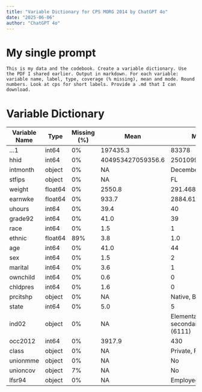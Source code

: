 ```yaml
---
title: "Variable Dictionary for CPS MORG 2014 by ChatGPT 4o"
date: "2025-06-06"
author: "ChatGPT 4o"
---
```


# My single prompt

```
This is my data and the codebook. Create a variable dictionary. Use the PDF I shared earlier. Output in markdown. For each variable: variable name, label, type, coverage (% missing), mean and mode. Round numbers. Look at cps for short labels. Provide a .md that I can download.
```

# Variable Dictionary

| Variable Name | Type    | Missing (%) | Mean              | Mode                |
|---------------|---------|-------------|-------------------|---------------------|
| ...1          | int64   | 0%          | 197435.3          | 83378               |
| hhid          | int64   | 0%          | 404953427059356.6 | 250109964300640     |
| intmonth      | object  | 0%          | NA                | December            |
| stfips        | object  | 0%          | NA                | FL                  |
| weight        | float64 | 0%          | 2550.8            | 291.4682            |
| earnwke       | float64 | 0%          | 933.7             | 2884.61             |
| uhours        | int64   | 0%          | 39.4              | 40                  |
| grade92       | int64   | 0%          | 41.0              | 39                  |
| race          | int64   | 0%          | 1.5               | 1                   |
| ethnic        | float64 | 89%         | 3.8               | 1.0                 |
| age           | int64   | 0%          | 41.0              | 44                  |
| sex           | int64   | 0%          | 1.5               | 2                   |
| marital       | int64   | 0%          | 3.6               | 1                   |
| ownchild      | int64   | 0%          | 0.6               | 0                   |
| chldpres      | int64   | 0%          | 1.6               | 0                   |
| prcitshp      | object  | 0%          | NA                | Native, Born in US  |
| state         | int64   | 0%          | 5.0               | 5                   |
| ind02         | object  | 0%          | NA                | Elementary and secondary schools (6111) |
| occ2012       | int64   | 0%          | 3917.9            | 430                 |
| class         | object  | 0%          | NA                | Private, For Profit |
| unionmme      | object  | 0%          | NA                | No                  |
| unioncov      | object  | 7%          | NA                | No                  |
| lfsr94        | object  | 0%          | NA                | Employed-At Work    |